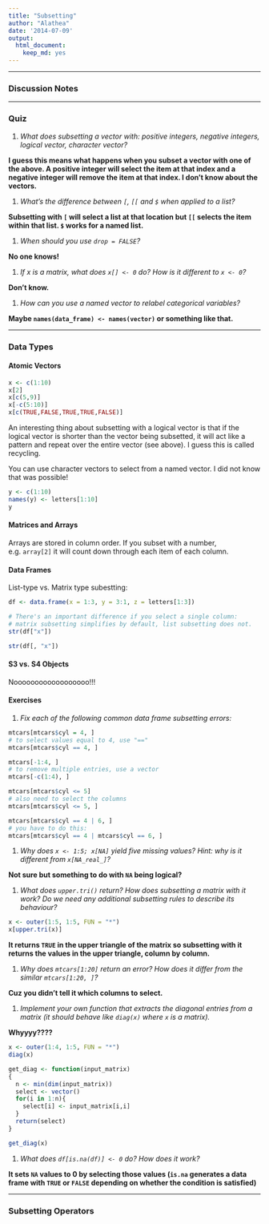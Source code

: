 ```yaml
---
title: "Subsetting"
author: "Alathea"
date: '2014-07-09'
output: 
  html_document:
    keep_md: yes
---
```


***

### Discussion Notes

***

### Quiz

1. *What does subsetting a vector with: positive integers, negative integers, logical vector, character vector?*

**I guess this means what happens when you subset a vector with one of the above.  A positive integer will select the item at that index and a negative integer will remove the item at that index.  I don't know about the vectors.**

1. *What’s the difference between `[`, `[[` and `$` when applied to a list?*

**Subsetting with `[` will select a list at that location but `[[` selects the item within that list.  `$` works for a named list.**

1. *When should you use `drop = FALSE`?*

**No one knows!**

1. *If x is a matrix, what does `x[] <- 0` do? How is it different to `x <- 0`?*

**Don't know.**

1. *How can you use a named vector to relabel categorical variables?*

**Maybe `names(data_frame) <- names(vector)` or something like that.**

***

### Data Types

#### Atomic Vectors

```r
x <- c(1:10)
x[2]
x[c(5,9)]
x[-c(5:10)]
x[c(TRUE,FALSE,TRUE,TRUE,FALSE)]
```

An interesting thing about subsetting with a logical vector is that if the logical vector is shorter than the vector being subsetted, it will act like a pattern and repeat over the entire vector (see above).  I guess this is called recycling.

You can use character vectors to select from a named vector.  I did not know that was possible!

```r
y <- c(1:10)
names(y) <- letters[1:10]
y
```

#### Matrices and Arrays

Arrays are stored in column order.  If you subset with a number, e.g. `array[2]` it will count down through each item of each column.

#### Data Frames

List-type vs. Matrix type subestting:

```r
df <- data.frame(x = 1:3, y = 3:1, z = letters[1:3])

# There's an important difference if you select a single column:
# matrix subsetting simplifies by default, list subsetting does not.
str(df["x"])

str(df[, "x"])
```

#### S3 vs. S4 Objects

Noooooooooooooooooo!!!

#### Exercises

1. *Fix each of the following common data frame subsetting errors:*

```r
mtcars[mtcars$cyl = 4, ]
# to select values equal to 4, use "=="
mtcars[mtcars$cyl == 4, ]

mtcars[-1:4, ]
# to remove multiple entries, use a vector
mtcars[-c(1:4), ]

mtcars[mtcars$cyl <= 5]
# also need to select the columns
mtcars[mtcars$cyl <= 5, ]

mtcars[mtcars$cyl == 4 | 6, ]
# you have to do this:
mtcars[mtcars$cyl == 4 | mtcars$cyl == 6, ]
```

1. *Why does `x <- 1:5; x[NA]` yield five missing values? Hint: why is it different from `x[NA_real_]`?*

**Not sure but something to do with `NA` being logical?**

1. *What does `upper.tri()` return? How does subsetting a matrix with it work? Do we need any additional subsetting rules to describe its behaviour?*

```r
x <- outer(1:5, 1:5, FUN = "*")
x[upper.tri(x)]
```

**It returns `TRUE` in the upper triangle of the matrix so subsetting with it returns the values in the upper triangle, column by column.**

1. *Why does `mtcars[1:20]` return an error? How does it differ from the similar `mtcars[1:20, ]`?*

**Cuz you didn't tell it which columns to select.**

1. *Implement your own function that extracts the diagonal entries from a matrix (it should behave like `diag(x)` where `x` is a matrix).*

**Whyyyy????**

```r
x <- outer(1:4, 1:5, FUN = "*")
diag(x)

get_diag <- function(input_matrix)
{
  n <- min(dim(input_matrix))
  select <- vector()
  for(i in 1:n){
    select[i] <- input_matrix[i,i]
  }
  return(select)
}

get_diag(x)
```

1. *What does `df[is.na(df)] <- 0` do? How does it work?*

**It sets `NA` values to 0 by selecting those values (`is.na` generates a data frame with `TRUE` or `FALSE` depending on whether the condition is satisfied)**

***

### Subsetting Operators